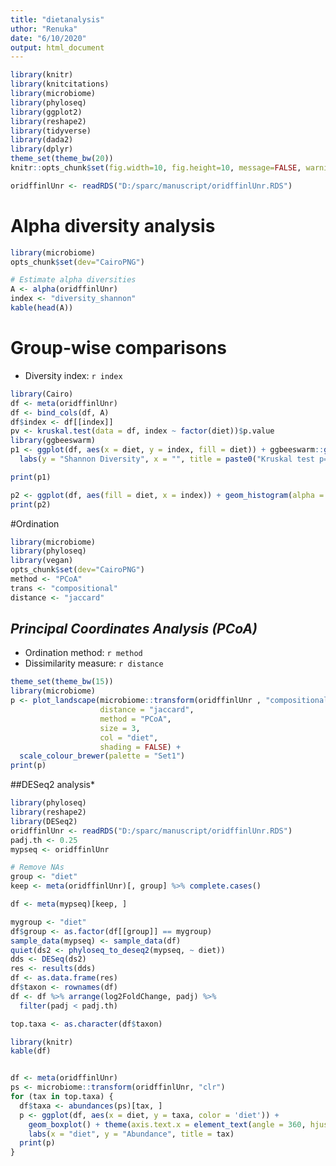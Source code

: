 ---
title: "dietanalysis"
uthor: "Renuka"
date: "6/10/2020"
output: html_document
---

  
```{r alpha, message=F, echo=F, echo=FALSE}
library(knitr)
library(knitcitations)
library(microbiome)
library(phyloseq)
library(ggplot2)
library(reshape2)
library(tidyverse)
library(dada2)
library(dplyr)
theme_set(theme_bw(20))
knitr::opts_chunk$set(fig.width=10, fig.height=10, message=FALSE, warning=FALSE)

oridffinlUnr <- readRDS("D:/sparc/manuscript/oridffinlUnr.RDS")

```
# Alpha diversity analysis

```{r alpha1, echo=FALSE, message=FALSE, warning=FALSE}
library(microbiome)
opts_chunk$set(dev="CairoPNG")

# Estimate alpha diversities
A <- alpha(oridffinlUnr)
index <- "diversity_shannon"
kable(head(A))
```


# Group-wise comparisons
* Diversity index: `r index`

```{r group_comp, echo=FALSE, echo=FALSE, message=FALSE, fig.width=10, fig.height=8, fig.show="keep", out.width="50%"}
library(Cairo)
df <- meta(oridffinlUnr)
df <- bind_cols(df, A)
df$index <- df[[index]]
pv <- kruskal.test(data = df, index ~ factor(diet))$p.value
library(ggbeeswarm)
p1 <- ggplot(df, aes(x = diet, y = index, fill = diet)) + ggbeeswarm::geom_beeswarm() + theme(axis.text.x = element_text(angle = 0, hjust = 1)) +
  labs(y = "Shannon Diversity", x = "", title = paste0("Kruskal test p=", round(pv, 2)))

print(p1)

p2 <- ggplot(df, aes(fill = diet, x = index)) + geom_histogram(alpha = 0.5) + labs(x = "Shannon Diversity", y = "Density")
print(p2)

```
#Ordination


```{r init, echo=FALSE, message=FALSE}
library(microbiome)
library(phyloseq)
library(vegan)
opts_chunk$set(dev="CairoPNG")
method <- "PCoA"
trans <- "compositional"
distance <- "jaccard"
```

## *Principal Coordinates Analysis (PCoA)*

* Ordination method: `r method`
* Dissimilarity measure: `r distance`

```{r pcoa, echo=FALSE, message=FALSE, fig.width=9, fig.height=5, out.width="50%", fig.show="hold"}
theme_set(theme_bw(15))
library(microbiome)
p <- plot_landscape(microbiome::transform(oridffinlUnr , "compositional"),
                    distance = "jaccard",
                    method = "PCoA",
                    size = 3,
                    col = "diet",
                    shading = FALSE) +
  scale_colour_brewer(palette = "Set1")		    
print(p)
```

##DESeq2 analysis*



```{r DESeq2, echo=FALSE, message=FALSE, fig.width=9, fig.height=5, out.width="50%", fig.show="hold"}
library(phyloseq)
library(reshape2)
library(DESeq2)
oridffinlUnr <- readRDS("D:/sparc/manuscript/oridffinlUnr.RDS")
padj.th <- 0.25
mypseq <- oridffinlUnr

# Remove NAs
group <- "diet"
keep <- meta(oridffinlUnr)[, group] %>% complete.cases()

df <- meta(mypseq)[keep, ]

mygroup <- "diet"
df$group <- as.factor(df[[group]] == mygroup)
sample_data(mypseq) <- sample_data(df)
quiet(ds2 <- phyloseq_to_deseq2(mypseq, ~ diet))
dds <- DESeq(ds2)
res <- results(dds)
df <- as.data.frame(res)
df$taxon <- rownames(df)
df <- df %>% arrange(log2FoldChange, padj) %>%
  filter(padj < padj.th) 

top.taxa <- as.character(df$taxon)

library(knitr)
kable(df)


df <- meta(oridffinlUnr)
ps <- microbiome::transform(oridffinlUnr, "clr")
for (tax in top.taxa) {
  df$taxa <- abundances(ps)[tax, ]
  p <- ggplot(df, aes(x = diet, y = taxa, color = 'diet')) +
    geom_boxplot() + theme(axis.text.x = element_text(angle = 360, hjust = 1)) +
    labs(x = "diet", y = "Abundance", title = tax)
  print(p)
}

```

